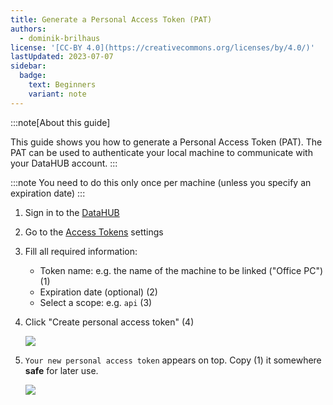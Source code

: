 ```yaml
---
title: Generate a Personal Access Token (PAT)
authors:
  - dominik-brilhaus
license: '[CC-BY 4.0](https://creativecommons.org/licenses/by/4.0/)'
lastUpdated: 2023-07-07
sidebar:
  badge:
    text: Beginners
    variant: note
---
```



:::note[About this guide]

This guide shows you how to generate a Personal Access Token (PAT). The PAT can be used to authenticate your local machine to communicate with your DataHUB account. 
:::

:::note
You need to do this only once per machine (unless you specify an expiration date)
:::

<Steps>

1. Sign in to the [DataHUB](https://git.nfdi4plants.org/)
2. Go to the [Access Tokens](https://git.nfdi4plants.org/-/profile/personal_access_tokens) settings
3. Fill all required information:
   - Token name: e.g. the name of the machine to be linked ("Office PC") (1)
   - Expiration date (optional) (2)
   - Select a scope: e.g. `api` (3)
4. Click "Create personal access token" (4)

    ![](@images/datahub/datahub-access-token01.drawio.png)

5. `Your new personal access token` appears on top. Copy (1) it somewhere **safe** for later use.

    ![](@images/datahub/datahub-access-token02.drawio.png)

</Steps>